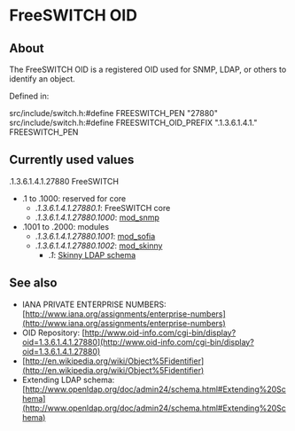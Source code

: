 
# FreeSWITCH OID 

 

## About

The FreeSWITCH OID is a registered OID used for SNMP, LDAP, or others to identify an object.

Defined in:

src/include/switch.h:#define FREESWITCH_PEN "27880"
src/include/switch.h:#define FREESWITCH_OID_PREFIX ".1.3.6.1.4.1." FREESWITCH_PEN

## Currently used values

.1.3.6.1.4.1.27880 FreeSWITCH

* .1 to .1000: reserved for core  
   * _.1.3.6.1.4.1.27880.1_: FreeSWITCH core  
   * _.1.3.6.1.4.1.27880.1000_: [mod\_snmp](../mod_snmp_6586926.mdx#about)
* .1001 to .2000: modules  
   * _.1.3.6.1.4.1.27880.1001_: [mod\_sofia](../mod_sofia_1048707.mdx#about)  
   * _.1.3.6.1.4.1.27880.1002_: [mod\_skinny](../mod_skinny_3375354.mdx#docs)  
      * _.1_: [Skinny LDAP schema](https://wiki.freeswitch.org/wiki/Mod%5Fskinny/skinny.schema "Mod skinny/skinny.schema")

## See also

* IANA PRIVATE ENTERPRISE NUMBERS: [http://www.iana.org/assignments/enterprise-numbers](http://www.iana.org/assignments/enterprise-numbers)
* OID Repository: [http://www.oid-info.com/cgi-bin/display?oid=1.3.6.1.4.1.27880](http://www.oid-info.com/cgi-bin/display?oid=1.3.6.1.4.1.27880)
* [http://en.wikipedia.org/wiki/Object%5Fidentifier](http://en.wikipedia.org/wiki/Object%5Fidentifier)
* Extending LDAP schema: [http://www.openldap.org/doc/admin24/schema.html#Extending%20Schema](http://www.openldap.org/doc/admin24/schema.html#Extending%20Schema)


